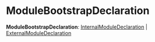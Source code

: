 
# ModuleBootstrapDeclaration

 **ModuleBootstrapDeclaration**: [InternalModuleDeclaration](../types.ModulesSdkTypes.InternalModuleDeclaration/page.mdx) \| [ExternalModuleDeclaration](../types.ModulesSdkTypes.ExternalModuleDeclaration/page.mdx)
